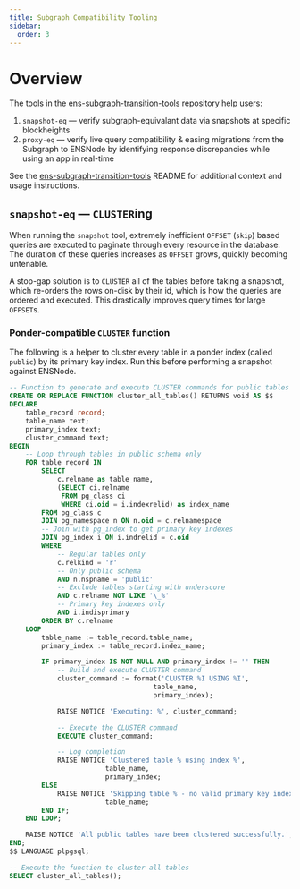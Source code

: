 ```yaml
---
title: Subgraph Compatibility Tooling
sidebar:
  order: 3
---
```


# Overview

The tools in the [ens-subgraph-transition-tools](https://github.com/namehash/ens-subgraph-transition-tools) repository help users:

1. `snapshot-eq` — verify subgraph-equivalant data via snapshots at specific blockheights
2. `proxy-eq` — verify live query compatibility & easing migrations from the Subgraph to ENSNode by identifying response discrepancies while using an app in real-time

See the [ens-subgraph-transition-tools](https://github.com/namehash/ens-subgraph-transition-tools) README for additional context and usage instructions.

## `snapshot-eq` — `CLUSTER`ing

When running the `snapshot` tool, extremely inefficient `OFFSET` (`skip`) based queries are executed to paginate through every resource in the database. The duration of these queries increases as `OFFSET` grows, quickly becoming untenable.

A stop-gap solution is to `CLUSTER` all of the tables before taking a snapshot, which re-orders the rows on-disk by their id, which is how the queries are ordered and executed. This drastically improves query times for large `OFFSET`s.

### Ponder-compatible `CLUSTER` function

The following is a helper to cluster every table in a ponder index (called `public`) by its primary key index. Run this before performing a snapshot against ENSNode.

```sql
-- Function to generate and execute CLUSTER commands for public tables
CREATE OR REPLACE FUNCTION cluster_all_tables() RETURNS void AS $$
DECLARE
    table_record record;
    table_name text;
    primary_index text;
    cluster_command text;
BEGIN
    -- Loop through tables in public schema only
    FOR table_record IN
        SELECT
            c.relname as table_name,
            (SELECT ci.relname
             FROM pg_class ci
             WHERE ci.oid = i.indexrelid) as index_name
        FROM pg_class c
        JOIN pg_namespace n ON n.oid = c.relnamespace
        -- Join with pg_index to get primary key indexes
        JOIN pg_index i ON i.indrelid = c.oid
        WHERE
            -- Regular tables only
            c.relkind = 'r'
            -- Only public schema
            AND n.nspname = 'public'
            -- Exclude tables starting with underscore
            AND c.relname NOT LIKE '\_%'
            -- Primary key indexes only
            AND i.indisprimary
        ORDER BY c.relname
    LOOP
        table_name := table_record.table_name;
        primary_index := table_record.index_name;

        IF primary_index IS NOT NULL AND primary_index != '' THEN
            -- Build and execute CLUSTER command
            cluster_command := format('CLUSTER %I USING %I',
                                    table_name,
                                    primary_index);

            RAISE NOTICE 'Executing: %', cluster_command;

            -- Execute the CLUSTER command
            EXECUTE cluster_command;

            -- Log completion
            RAISE NOTICE 'Clustered table % using index %',
                        table_name,
                        primary_index;
        ELSE
            RAISE NOTICE 'Skipping table % - no valid primary key index found',
                        table_name;
        END IF;
    END LOOP;

    RAISE NOTICE 'All public tables have been clustered successfully.';
END;
$$ LANGUAGE plpgsql;

-- Execute the function to cluster all tables
SELECT cluster_all_tables();
```



